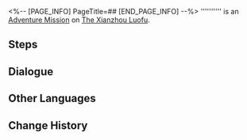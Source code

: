 <%-- [PAGE_INFO]
PageTitle=##
[END_PAGE_INFO] --%>
{{Stub|Dialogue.}}
{{Mission Infobox
|id            = 2020407
|title         = 
|image         = <!--Mission .png-->
|type          = Adventure
|event_name    = 
|chapter       = 
|requirements  = [[Adventure Mission]] ''[[A Teacher and a Friend: Continued]]'' completed
|summary       = <!--official mission summary from Fate's Atlas-->
|characters    = Trailblazer
|startLocation = [[The Xianzhou Luofu]] - [[Central Starskiff Haven]]
|world         = The Xianzhou Luofu
|area          = Central Starskiff Haven
|prev          = A Teacher and a Friend: Continued
|next          = 
|rewards       = 
}}
'''''''''' is an [[Adventure Mission]] on [[The Xianzhou Luofu]].

==Steps==


<!--
==Gameplay Notes==

--><!--
==Trial Character==

-->
==Dialogue==
{{Stub Dialogue}}

{{Dialogue End}}

==Other Languages==
{{Other Languages
|en   = 
|zhs  = 
|zht  = 
|ja   = 
|ko   = 
|es   = 
|fr   = 
|ru   = 
|th   = 
|vi   = 
|de   = 
|id   = 
|pt   = 
}}

==Change History==
{{Change History|1.0}}
